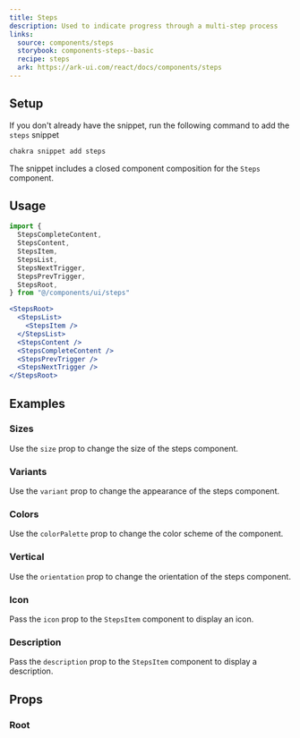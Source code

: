 ```yaml
---
title: Steps
description: Used to indicate progress through a multi-step process
links:
  source: components/steps
  storybook: components-steps--basic
  recipe: steps
  ark: https://ark-ui.com/react/docs/components/steps
---
```


<ExampleTabs name="steps-basic" />

## Setup

If you don't already have the snippet, run the following command to add the
`steps` snippet

```sh
chakra snippet add steps
```

The snippet includes a closed component composition for the `Steps` component.

## Usage

```jsx
import {
  StepsCompleteContent,
  StepsContent,
  StepsItem,
  StepsList,
  StepsNextTrigger,
  StepsPrevTrigger,
  StepsRoot,
} from "@/components/ui/steps"
```

```jsx
<StepsRoot>
  <StepsList>
    <StepsItem />
  </StepsList>
  <StepsContent />
  <StepsCompleteContent />
  <StepsPrevTrigger />
  <StepsNextTrigger />
</StepsRoot>
```

## Examples

### Sizes

Use the `size` prop to change the size of the steps component.

<ExampleTabs name="steps-with-sizes" />

### Variants

Use the `variant` prop to change the appearance of the steps component.

<ExampleTabs name="steps-with-variants" />

### Colors

Use the `colorPalette` prop to change the color scheme of the component.

<ExampleTabs name="steps-with-colors" />

### Vertical

Use the `orientation` prop to change the orientation of the steps component.

<ExampleTabs name="steps-vertical" />

### Icon

Pass the `icon` prop to the `StepsItem` component to display an icon.

<ExampleTabs name="steps-with-icon" />

### Description

Pass the `description` prop to the `StepsItem` component to display a
description.

<ExampleTabs name="steps-with-description" />

## Props

### Root

<PropTable component="Steps" part="Root" />
